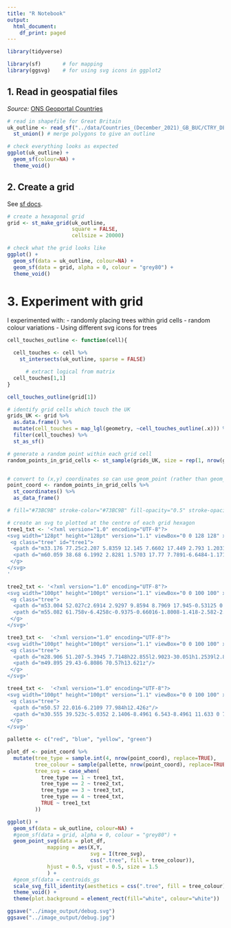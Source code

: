 ```yaml
---
title: "R Notebook"
output:
  html_document:
    df_print: paged
---
```


```r
library(tidyverse)

library(sf)       # for mapping
library(ggsvg)    # for using svg icons in ggplot2
```


## 1. Read in geospatial files

*Source:* [ONS Geoportal Countries](https://geoportal.statistics.gov.uk/datasets/ons::countries-december-2021-gb-buc/explore?location=49.003829%2C1.290710%2C5.17)

```r
# read in shapefile for Great Britain
uk_outline <- read_sf("../data/Countries_(December_2021)_GB_BUC/CTRY_DEC_2021_GB_BUC.shp") %>% 
  st_union() # merge polygons to give an outline

# check everything looks as expected
ggplot(uk_outline) +
  geom_sf(colour=NA) +
  theme_void()
```
## 2. Create a grid

See [sf docs](https://r-spatial.github.io/sf/reference/st_make_grid.html).

```r

# create a hexagonal grid
grid <- st_make_grid(uk_outline,
                     square = FALSE,
                     cellsize = 20000)

# check what the grid looks like
ggplot() +
  geom_sf(data = uk_outline, colour=NA) +
  geom_sf(data = grid, alpha = 0, colour = "grey80") +
  theme_void()

```
# 3. Experiment with grid

I experimented with:
- randomly placing trees within grid cells
- random colour variations
- Using different svg icons for trees


```r
cell_touches_outline <- function(cell){

  cell_touches <- cell %>% 
    st_intersects(uk_outline, sparse = FALSE)

      # extract logical from matrix
  cell_touches[1,1]
}

cell_touches_outline(grid[1])

# identify grid cells which touch the UK
grids_UK <- grid %>% 
  as.data.frame() %>% 
  mutate(cell_touches = map_lgl(geometry, ~cell_touches_outline(.x))) %>% 
  filter(cell_touches) %>% 
  st_as_sf()

# generate a random point within each grid cell
random_points_in_grid_cells <- st_sample(grids_UK, size = rep(1, nrow(grids_UK)))


# convert to (x,y) coordinates so can use geom_point (rather than geom_sf)
point_coord <- random_points_in_grid_cells %>% 
  st_coordinates() %>% 
  as_data_frame()


```
```r

# fill="#73BC9B" stroke-color="#73BC9B" fill-opacity="0.5" stroke-opacity="0.8"

# create an svg to plotted at the centre of each grid hexagon
tree1_txt <- '<?xml version="1.0" encoding="UTF-8"?>
<svg width="128pt" height="128pt" version="1.1" viewBox="0 0 128 128" xmlns="http://www.w3.org/2000/svg">
 <g class="tree" id="tree1">
  <path d="m33.176 77.25c2.207 5.8359 12.145 7.6602 17.449 2.793 1.2031 9.6133 16.406 11.16 20.156 2.3633 6.293 6.1953 18.863 4.0117 23.98-4.4648 11.09 1.3281 18.73-6.3711 15.391-16.039 7.0898-6.0742 7.168-17.996-0.9375-23.188 4.3789-9.0469-4.3867-20.066-13.371-17.059-0.72266-11.395-8.3984-16.48-19.484-14.008-5-9.8281-17.031-8.8125-22.301-0.11328-11.199-3.7109-22.527 3.0312-22.438 14.266-8.9609-1.6523-15.656 8.8125-9.9336 16.246-8.582 2.4531-11.336 13.156-5.3008 19.492-8.0273 13.262 3.5977 24.848 16.789 19.711z"/>
  <path d="m60.059 38.68 6.1992 2.8281 1.5703 17.77 7.7891-6.6484-1.1719-16.301 1.0469-0.074219 2.582 14.141 9.2383-8.0078 3.5898-0.14844-1.9844 2.1367 14.703-0.9375-1.2695 1.3125-15.383 1.7227-10.25 11.039 17.551 7.0195 0.59766 2.2461-21.27-5.9023-4.9766 5.3594 6.6172 62.156h-18.324l2.2617-68.832-3.8281-5.5195-20.18-7.875-0.59766-1.8711 17.34 4.7969-11.578-16.691 2.8633-0.23438 6.9609 8.0195 0.27344-9.207 0.91016-0.16016 1.1875 12.246 6.875 8.3516z"/>
 </g>
</svg>
'

tree2_txt <- '<?xml version="1.0" encoding="UTF-8"?>
<svg width="100pt" height="100pt" version="1.1" viewBox="0 0 100 100" xmlns="http://www.w3.org/2000/svg">
 <g class="tree">
  <path d="m53.004 52.027c2.6914 2.9297 9.8594 8.7969 17.945-0.53125 0 0 14.07-6.6211 3.4141-15.508 0 0 2.8477-8.375-4.293-7.1836 0 0-0.035156-21.164-20.191-13.297 0 0-7.2656-7.5156-14.891 1.207 0 0-10.57-1.0703-11.07 10.488 0 0-4.9609 7.9492-0.20312 16 0 0-2.4453 11.035 8.3711 8.9258 0 0 4.6562 2.4648 12.867-2.3047 5.3477-3.1055 5.7539 2.3711 8.0508 2.207z"/>
  <path d="m55.082 61.758v-6.4258c-0.9375-0.66016-1.8008-1.418-2.582-2.2305-0.10547-0.015624-0.20703-0.042968-0.30859-0.070312-1.3516-0.40625-1.9766-1.7383-3.0039-2.5586-0.38281-0.30469-0.77344-0.48828-1.2656-0.5-0.8125-0.023437-1.7266 0.40625-2.4102 0.80469-1.1484 0.66797-2.375 1.2812-3.6484 1.7812v9.2031c0.17578 8.7344-2.6445 23.078-3.4531 25.742h20.133c-0.80859-2.6602-3.6289-17.004-3.4531-25.742z"/>
 </g>
</svg>'

tree3_txt <-  '<?xml version="1.0" encoding="UTF-8"?>
<svg width="100pt" height="100pt" version="1.1" viewBox="0 0 100 100" xmlns="http://www.w3.org/2000/svg">
 <g class="tree">
  <path d="m28.906 51.207-5.3945 7.7148h22.855l2.9023-30.051h1.2539l2.8984 30.051h23.066l-5.3984-7.7148h3.5625l-5.4023-7.7188h3.5625l-5.6367-8.0586h3.8008l-5.6328-8.0625h3.7969l-19.145-27.367-19.141 27.367h3.8008l-5.6367 8.0625h3.8008l-5.6367 8.0586h3.5625l-5.3984 7.7188z"/>
  <path d="m49.895 29.43-6.8086 70.57h13.621z"/>
 </g>
</svg>'

tree4_txt <-  '<?xml version="1.0" encoding="UTF-8"?>
<svg width="100pt" height="100pt" version="1.1" viewBox="0 0 100 100" xmlns="http://www.w3.org/2000/svg">
 <g class="tree">
  <path d="m50.57 22.016-6.2109 77.984h12.426z"/>
  <path d="m30.555 39.523c-5.0352 2.1406-8.4961 6.543-8.4961 11.633 0 7.1836 6.8867 13.008 15.379 13.008 3.4766 0 6.6797-0.97266 9.2539-2.6172l3.207-40.254h1.3398l3.0156 37.852c2.3438 0.99219 4.9922 1.5508 7.793 1.5508 9.6289 0 17.43-6.5977 17.43-14.738 0-5.8398-4.0156-10.887-9.8438-13.273 2.0234-3.1406 3.1797-6.7422 3.1797-10.57 0-12.215-11.703-22.113-26.148-22.113-14.441 0-26.148 9.8984-26.148 22.113 0 7.0703 3.9258 13.367 10.035 17.414z"/>
 </g>
</svg>'

pallette <- c("red", "blue", "yellow", "green")

plot_df <- point_coord %>% 
  mutate(tree_type = sample.int(4, nrow(point_coord), replace=TRUE),
         tree_colour = sample(pallette, nrow(point_coord), replace=TRUE), 
         tree_svg = case_when(
           tree_type == 1 ~ tree1_txt,
           tree_type == 2 ~ tree2_txt,
           tree_type == 3 ~ tree3_txt,
           tree_type == 4 ~ tree4_txt,
           TRUE ~ tree1_txt
         ))

ggplot() +
  geom_sf(data = uk_outline, colour=NA) +
  #geom_sf(data = grid, alpha = 0, colour = "grey80") +
  geom_point_svg(data = plot_df,
             mapping = aes(X,Y, 
                           svg = I(tree_svg),
                           css(".tree", fill = tree_colour)),
             hjust = 0.5, vjust = 0.5, size = 1.5
             ) +
  #geom_sf(data = centroids_gs
  scale_svg_fill_identity(aesthetics = css(".tree", fill = tree_colour)) +
  theme_void() +
  theme(plot.background = element_rect(fill="white", colour="white"))

ggsave("../image_output/debug.svg")
ggsave("../image_output/debug.jpg")
```


